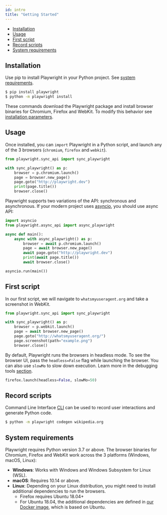 ```yaml
---
id: intro
title: "Getting Started"
---
```


- [Installation](#installation)
- [Usage](#usage)
- [First script](#first-script)
- [Record scripts](#record-scripts)
- [System requirements](#system-requirements)

## Installation

Use pip to install Playwright in your Python project. See [system requirements](#system-requirements).

```sh
$ pip install playwright
$ python -m playwright install
```

These commands download the Playwright package and install browser binaries for Chromium, Firefox and WebKit. To modify this behavior see [installation parameters](./installation.mdx).

## Usage

Once installed, you can `import` Playwright in a Python script, and launch any of the 3 browsers (`chromium`, `firefox` and `webkit`).

```py
from playwright.sync_api import sync_playwright

with sync_playwright() as p:
    browser = p.chromium.launch()
    page = browser.new_page()
    page.goto("http://playwright.dev")
    print(page.title())
    browser.close()
```

Playwright supports two variations of the API: synchronous and asynchronous. If your modern project uses [asyncio](https://docs.python.org/3/library/asyncio.html), you should use async API:

```py
import asyncio
from playwright.async_api import async_playwright

async def main():
    async with async_playwright() as p:
        browser = await p.chromium.launch()
        page = await browser.new_page()
        await page.goto("http://playwright.dev")
        print(await page.title())
        await browser.close()

asyncio.run(main())
```

## First script

In our first script, we will navigate to `whatsmyuseragent.org` and take a screenshot in WebKit.

```py
from playwright.sync_api import sync_playwright

with sync_playwright() as p:
    browser = p.webkit.launch()
    page = await browser.new_page()
    page.goto("http://whatsmyuseragent.org/")
    page.screenshot(path="example.png")
    browser.close()
```

By default, Playwright runs the browsers in headless mode. To see the browser UI, pass the `headless=False` flag while launching the browser. You can also use `slowMo` to slow down execution. Learn more in the debugging tools [section](./debug.mdx).

```py
firefox.launch(headless=False, slowMo=50)
```

## Record scripts

Command Line Interface [CLI](./cli.mdx) can be used to record user interactions and generate Python code.

```sh
$ python -m playwright codegen wikipedia.org
```

## System requirements

Playwright requires Python version 3.7 or above. The browser binaries for Chromium, Firefox and WebKit work across the 3 platforms (Windows, macOS, Linux):
* **Windows**: Works with Windows and Windows Subsystem for Linux (WSL).
* **macOS**: Requires 10.14 or above.
* **Linux**: Depending on your Linux distribution, you might need to install additional dependencies to run the browsers.
  * Firefox requires Ubuntu 18.04+
  * For Ubuntu 18.04, the additional dependencies are defined in [our Docker image](https://github.com/microsoft/playwright/blob/master/utils/docker/Dockerfile.bionic), which is based on Ubuntu.

[Accessibility]: ./api/class-accessibility.mdx "Accessibility"
[Browser]: ./api/class-browser.mdx "Browser"
[BrowserContext]: ./api/class-browsercontext.mdx "BrowserContext"
[BrowserType]: ./api/class-browsertype.mdx "BrowserType"
[CDPSession]: ./api/class-cdpsession.mdx "CDPSession"
[ChromiumBrowserContext]: ./api/class-chromiumbrowsercontext.mdx "ChromiumBrowserContext"
[ConsoleMessage]: ./api/class-consolemessage.mdx "ConsoleMessage"
[Dialog]: ./api/class-dialog.mdx "Dialog"
[Download]: ./api/class-download.mdx "Download"
[ElementHandle]: ./api/class-elementhandle.mdx "ElementHandle"
[FileChooser]: ./api/class-filechooser.mdx "FileChooser"
[Frame]: ./api/class-frame.mdx "Frame"
[JSHandle]: ./api/class-jshandle.mdx "JSHandle"
[Keyboard]: ./api/class-keyboard.mdx "Keyboard"
[Mouse]: ./api/class-mouse.mdx "Mouse"
[Page]: ./api/class-page.mdx "Page"
[Playwright]: ./api/class-playwright.mdx "Playwright"
[Request]: ./api/class-request.mdx "Request"
[Response]: ./api/class-response.mdx "Response"
[Route]: ./api/class-route.mdx "Route"
[Selectors]: ./api/class-selectors.mdx "Selectors"
[TimeoutError]: ./api/class-timeouterror.mdx "TimeoutError"
[Touchscreen]: ./api/class-touchscreen.mdx "Touchscreen"
[Video]: ./api/class-video.mdx "Video"
[WebSocket]: ./api/class-websocket.mdx "WebSocket"
[Worker]: ./api/class-worker.mdx "Worker"
[Element]: https://developer.mozilla.org/en-US/docs/Web/API/element "Element"
[Evaluation Argument]: ./core-concepts.mdx#evaluationargument "Evaluation Argument"
[Promise]: https://developer.mozilla.org/en-US/docs/Web/JavaScript/Reference/Global_Objects/Promise "Promise"
[iterator]: https://developer.mozilla.org/en-US/docs/Web/JavaScript/Reference/Iteration_protocols "Iterator"
[origin]: https://developer.mozilla.org/en-US/docs/Glossary/Origin "Origin"
[selector]: https://developer.mozilla.org/en-US/docs/Web/CSS/CSS_Selectors "selector"
[Serializable]: https://developer.mozilla.org/en-US/docs/Web/JavaScript/Reference/Global_Objects/JSON/stringify#Description "Serializable"
[UIEvent.detail]: https://developer.mozilla.org/en-US/docs/Web/API/UIEvent/detail "UIEvent.detail"
[UnixTime]: https://en.wikipedia.org/wiki/Unix_time "Unix Time"
[xpath]: https://developer.mozilla.org/en-US/docs/Web/XPath "xpath"

[Any]: https://docs.python.org/3/library/typing.html#typing.Any "Any"
[bool]: https://docs.python.org/3/library/stdtypes.html "bool"
[Callable]: https://docs.python.org/3/library/typing.html#typing.Callable "Callable"
[EventContextManager]: https://docs.python.org/3/reference/datamodel.html#context-managers "Event context manager"
[EventEmitter]: https://pyee.readthedocs.io/en/latest/#pyee.BaseEventEmitter "EventEmitter"
[Dict]: https://docs.python.org/3/library/typing.html#typing.Dict "Dict"
[float]: https://docs.python.org/3/library/stdtypes.html#numeric-types-int-float-complex "float"
[int]: https://docs.python.org/3/library/stdtypes.html#numeric-types-int-float-complex "int"
[List]: https://docs.python.org/3/library/typing.html#typing.List "List"
[NoneType]: https://docs.python.org/3/library/constants.html#None "None"
[Pattern]: https://docs.python.org/3/library/re.html "Pattern"
[URL]: https://en.wikipedia.org/wiki/URL "URL"
[pathlib.Path]: https://realpython.com/python-pathlib/ "pathlib.Path"
[str]: https://docs.python.org/3/library/stdtypes.html#text-sequence-type-str "str"
[Union]: https://docs.python.org/3/library/typing.html#typing.Union "Union"